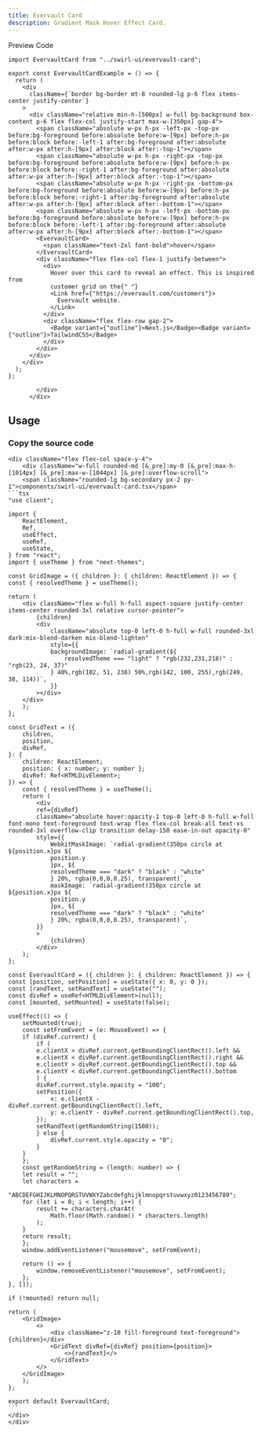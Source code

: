```yaml
---
title: Evervault Card
description: Gradient Mask Hover Effect Card.
---
```



<Tabs defaultValue="preview" className="mt-12">
  <TabsList >
    <TabsTrigger value="preview">Preview</TabsTrigger>
    <TabsTrigger value="code">Code</TabsTrigger>
  </TabsList>
  <TabsContent value="preview"><EvervaultCardExample /></TabsContent>
  <TabsContent value="code">
 <div className="flex flex-col space-y-4">
    <div className="w-full rounded-md [&_pre]:my-0 [&_pre]:max-h-[350px] [&_pre]:max-w-[1044px] [&_pre]:overflow-scroll">
              

```tsx
import EvervaultCard from "../swirl-ui/evervault-card";

export const EvervaultCardExample = () => {
  return (
    <div
      className={`border bg-border mt-8 rounded-lg p-6 flex items-center justify-center`}
    >
      <div className="relative min-h-[500px] w-full bg-background box-content p-6 flex flex-col justify-start max-w-[350px] gap-4">
        <span className="absolute w-px h-px -left-px -top-px before:bg-foreground before:absolute before:w-[9px] before:h-px before:block before:-left-1 after:bg-foreground after:absolute after:w-px after:h-[9px] after:block after:-top-1"></span>
        <span className="absolute w-px h-px -right-px -top-px before:bg-foreground before:absolute before:w-[9px] before:h-px before:block before:-right-1 after:bg-foreground after:absolute after:w-px after:h-[9px] after:block after:-top-1"></span>
        <span className="absolute w-px h-px -right-px -bottom-px before:bg-foreground before:absolute before:w-[9px] before:h-px before:block before:-right-1 after:bg-foreground after:absolute after:w-px after:h-[9px] after:block after:-bottom-1"></span>
        <span className="absolute w-px h-px -left-px -bottom-px before:bg-foreground before:absolute before:w-[9px] before:h-px before:block before:-left-1 after:bg-foreground after:absolute after:w-px after:h-[9px] after:block after:-bottom-1"></span>
        <EvervaultCard>
          <span className="text-2xl font-bold">hover</span>
        </EvervaultCard>
        <div className="flex flex-col flex-1 justify-between">
          <div>
            Hover over this card to reveal an effect. This is inspired from
            customer grid on the{" "}
            <Link href={"https://evervault.com/customers"}>
              Evervault website.
            </Link>
          </div>
          <div className="flex flex-row gap-2">
            <Badge variant={"outline"}>Next.js</Badge><Badge variant={"outline"}>TailwindCSS</Badge>
          </div>
        </div>
      </div>
    </div>
  );
};
```
            </div>
          </div>

  </TabsContent>
</Tabs>

## Usage

### Copy the source code
    <div className="flex flex-col space-y-4">
        <div className="w-full rounded-md [&_pre]:my-0 [&_pre]:max-h-[1014px] [&_pre]:max-w-[1044px] [&_pre]:overflow-scroll">
        <span className="rounded-lg bg-secondary px-2 py-1">components/swirl-ui/evervault-card.tsx</span>
    ```tsx 
    "use client";

    import {
        ReactElement,
        Ref,
        useEffect,
        useRef,
        useState,
    } from "react";
    import { useTheme } from "next-themes";

    const GridImage = ({ children }: { children: ReactElement }) => {
    const { resolvedTheme } = useTheme();

    return (
        <div className="flex w-full h-full aspect-square justify-center items-center rounded-3xl relative cursor-pointer">
            {children}
            <div
                className="absolute top-0 left-0 h-full w-full rounded-3xl dark:mix-blend-darken mix-blend-lighten"
                style={{
                backgroundImage: `radial-gradient(${
                    resolvedTheme === "light" ? "rgb(232,231,218)" : "rgb(23, 24, 37)"
                } 40%,rgb(102, 51, 238) 50%,rgb(142, 100, 255),rgb(249, 38, 114))`,
                }}
            ></div>
        </div>
        );
    };

    const GridText = ({
        children,
        position,
        divRef,
    }: {
        children: ReactElement;
        position: { x: number; y: number };
        divRef: Ref<HTMLDivElement>;
    }) => {
        const { resolvedTheme } = useTheme();
        return (
            <div
            ref={divRef}
            className="absolute hover:opacity-1 top-0 left-0 h-full w-full font-mono text-foreground text-wrap flex flex-col break-all text-xs rounded-3xl overflow-clip transition	delay-150 ease-in-out opacity-0"
            style={{
                WebkitMaskImage: `radial-gradient(350px circle at ${position.x}px ${
                position.y
                }px, ${
                resolvedTheme === "dark" ? "black" : "white"
                } 20%, rgba(0,0,0,0.25), transparent)`,
                maskImage: `radial-gradient(350px circle at ${position.x}px ${
                position.y
                }px, ${
                resolvedTheme === "dark" ? "black" : "white"
                } 20%, rgba(0,0,0,0.25), transparent)`,
            }}
            >
                {children}
            </div>
        );
    };

    const EvervaultCard = ({ children }: { children: ReactElement }) => {
    const [position, setPosition] = useState({ x: 0, y: 0 });
    const [randText, setRandText] = useState("");
    const divRef = useRef<HTMLDivElement>(null);
    const [mounted, setMounted] = useState(false);

    useEffect(() => {
        setMounted(true);
        const setFromEvent = (e: MouseEvent) => {
        if (divRef.current) {
            if (
            e.clientX > divRef.current.getBoundingClientRect().left &&
            e.clientX < divRef.current.getBoundingClientRect().right &&
            e.clientY > divRef.current.getBoundingClientRect().top &&
            e.clientY < divRef.current.getBoundingClientRect().bottom
            ) {
            divRef.current.style.opacity = "100";
            setPosition({
                x: e.clientX - divRef.current.getBoundingClientRect().left,
                y: e.clientY - divRef.current.getBoundingClientRect().top,
            });
            setRandText(getRandomString(1500));
            } else {
                divRef.current.style.opacity = "0";
            }
        }
        };
        const getRandomString = (length: number) => {
        let result = "";
        let characters =
            "ABCDEFGHIJKLMNOPQRSTUVWXYZabcdefghijklmnopqrstuvwxyz0123456789";
        for (let i = 0; i < length; i++) {
            result += characters.charAt(
                Math.floor(Math.random() * characters.length)
            );
        }
        return result;
        };
        window.addEventListener("mousemove", setFromEvent);

        return () => {
            window.removeEventListener("mousemove", setFromEvent);
        };
    }, []);

    if (!mounted) return null;

    return (
        <GridImage>
            <>
                <div className="z-10 fill-foreground text-foreground">{children}</div>
                <GridText divRef={divRef} position={position}>
                    <>{randText}</>
                </GridText>
            </>
        </GridImage>
        );
    };

    export default EvervaultCard;
    ```
    </div>
    </div>


